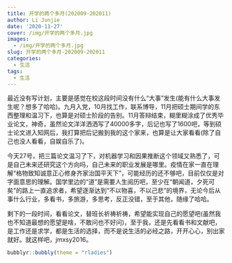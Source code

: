 ```yaml
---
title: 开学的两个多月(202009-202011)
author: Li Junjie
date: '2020-11-27'
cover: /img/开学的两个多月.jpg
images:
  - /img/开学的两个多月.jpg
slug: 开学的两个多月-202009-202011
categories:
  - 生活
tags:
  - 生活
---
```


最近没有写计划，主要是感觉在校这段时间没有什么“大事”发生(能有什么大事发生呢？想多了哈哈)。九月入党，10月找工作，联系博导，11月把硕士期间学的东西整理和温习下，也算是对硕士阶段的告别。11月答辩结束，糊里糊涂成了优秀毕业论文，神奇，虽然论文洋洋洒洒写了40000多字，后记也写了1600吧，等到硕士论文进入知网后，我打算把后记搬到我的这个家来，也算是让大家看看(除了自己也没人看看，自娱自乐了)。

今天27号，把三篇论文温习了下，对机器学习和因果推断这个领域又熟悉了，可是自己未来还研究这个方向吗，自己未来的职业发展是哪里。疫情在家一直在理解“格物致知诚意正心修身齐家治国平天下”，可能经历的还不够吧，目前仅仅是对字面意思的理解。国学里边的“道”是需要人生阅历吧，至少在“朝闻道，夕死可矣”的路上一直追求者，希望逐渐达到“不以物喜，不以己悲”的境界，无论今后从事什么行业，多看书，多旅游，多思考，反正没错，至于其他，随缘了哈哈。

剩下的一段时间，看看论文，替班长祈祷祈祷，希望能实现自己的愿望吧(虽然我也不知道最想的愿望是啥，不敢问也不好问)，至于我，还是先看看书和文献吧，是工作还是求学，都是生活的选择，而不是说生活的必经之路，开开心心，别出家就好。就这样吧，jmxsy2016。

```r
bubblyr::bubbly(theme = "rladies")
```